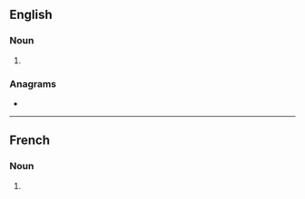 {{also|goûts}}
==English==

===Noun===
{{head|en|noun form}}

# {{plural of|gout|lang=en}}

===Anagrams===
* {{anagrams|en|a=gostu|gusto}}

----

==French==

===Noun===
{{head|fr|noun plural form|g=m}}

# {{plural of|gout|lang=fr}}